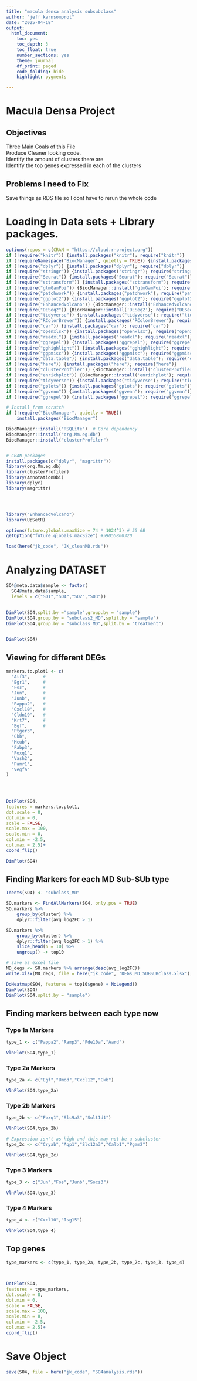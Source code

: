 ```yaml
---
title: "macula densa analysis subsubclass"
author: "jeff karnsomprot"
date: "2025-04-18"
output:
  html_document: 
    toc: yes
    toc_depth: 3
    toc_float: true
    number_sections: yes
    theme: journal
    df_print: paged
    code_folding: hide
    highlight: pygments

---
```

# Macula Densa Project

## Objectives 

Three Main Goals of this File <br>
Produce Cleaner looking code. <br> 
Identify the amount of clusters there are <br>
Identify the top genes expressed in each of the clusters <br>


## Problems I need to Fix
Save things as RDS file so I dont have to rerun the whole code

# Loading in Data sets + Library packages.

```r

options(repos = c(CRAN = "https://cloud.r-project.org"))
if (!require("knitr")) {install.packages("knitr"); require("knitr")}
if (!requireNamespace('BiocManager', quietly = TRUE)) {install.packages('BiocManager'); require("BiocManager")}
if (!require("dplyr")) {install.packages("dplyr"); require("dplyr")}
if (!require("stringr")) {install.packages("stringr"); require("stringr")}
if (!require("Seurat")) {install.packages("Seurat"); require("Seurat")}
if (!require("sctransform")) {install.packages("sctransform"); require("sctransform")}
if (!require("glmGamPoi")) {BiocManager::install('glmGamPoi'); require("glmGamPoi")}
if (!require("patchwork")) {install.packages("patchwork"); require("patchwork")}
if (!require("ggplot2")) {install.packages("ggplot2"); require("ggplot2")}
if (!require("EnhancedVolcano")) {BiocManager::install('EnhancedVolcano'); require("EnhancedVolcano")}
if (!require("DESeq2")) {BiocManager::install('DESeq2'); require("DESeq2")}
if (!require("tidyverse")) {install.packages("tidyverse"); require("tidyverse")}
if (!require("RColorBrewer")) {install.packages("RColorBrewer"); require("RColorBrewer")}
if (!require("car")) {install.packages("car"); require("car")}
if (!require("openxlsx")) {install.packages("openxlsx"); require("openxlsx")}
if (!require("readxl")) {install.packages("readxl"); require("readxl")}
if (!require("ggrepel")) {install.packages("ggrepel"); require("ggrepel")}
if (!require("gghighlight")) {install.packages("gghighlight"); require("gghighlight")}
if (!require("ggpmisc")) {install.packages("ggpmisc"); require("ggpmisc")}
if (!require("data.table")) {install.packages("data.table"); require("data.table")}
if (!require("here")) {install.packages("here"); require("here")}
if (!require("clusterProfiler")) {BiocManager::install('clusterProfiler'); require("clusterProfiler")}
if (!require("enrichplot")) {BiocManager::install('enrichplot'); require("enrichplot")}
if (!require("tidyverse")) {install.packages("tidyverse"); require("tidyverse")} # for data frame transformation
if (!require("gplots")) {install.packages("gplots"); require("gplots")}
if (!require("ggvenn")) {install.packages("ggvenn"); require("ggvenn")}
if (!require("ggrepel")) {install.packages("ggrepel"); require("ggrepel")}

# Install from scratch
if (!require("BiocManager", quietly = TRUE))
    install.packages("BiocManager")

BiocManager::install("RSQLite")  # Core dependency
BiocManager::install("org.Mm.eg.db")
BiocManager::install("clusterProfiler")


# CRAN packages
install.packages(c("dplyr", "magrittr"))
library(org.Mm.eg.db)
library(clusterProfiler)
library(AnnotationDbi)
library(dplyr)
library(magrittr)




library("EnhancedVolcano")
library(UpSetR)

```


```r
options(future.globals.maxSize = 74 * 1024^3) # 55 GB
getOption("future.globals.maxSize") #59055800320
```

``` r
load(here("jk_code", "JK_cleanMD.rds"))

```

# Analyzing DATASET
``` r


SO4@meta.data$sample <- factor(
  SO4@meta.data$sample, 
  levels = c("SO1","SO4","SO2","SO3"))
  
  
DimPlot(SO4,split.by ="sample",group.by = "sample")
DimPlot(SO4,group.by = "subclass2_MD",split.by = "sample")
DimPlot(SO4,group.by = "subclass_MD",split.by = "treatment")


DimPlot(SO4)

```

## Viewing for different DEGs

```r


markers.to.plot1 <- c(
  "Atf3",     # 
  "Egr1",     # 
  "Fos",      # 
  "Jun",      #
  "Junb",     #
  "Pappa2",   #
  "Cxcl10",   # 
  "Cldn19",   # 
  "Krt7",     #
  "Egf",      #
  "Ptger3",
  "Ckb",
  "Mcub",
  "Fabp3",
  "Foxq1",
  "Vash2",
  "Pamr1",
  "Vegfa"
)


                      
                      
DotPlot(SO4,
features = markers.to.plot1,
dot.scale = 8,
dot.min = 0,
scale = FALSE,
scale.max = 100,
scale.min = 0,
col.min = -2.5,
col.max = 2.5)+
coord_flip()

DimPlot(SO4)

```
## Finding Markers for each MD Sub-SUb type 

```r

Idents(SO4) <- "subclass_MD"

SO.markers <- FindAllMarkers(SO4, only.pos = TRUE)
SO.markers %>%
    group_by(cluster) %>%
    dplyr::filter(avg_log2FC > 1)

SO.markers %>%
    group_by(cluster) %>%
    dplyr::filter(avg_log2FC > 1) %>%
    slice_head(n = 10) %>%
    ungroup() -> top10

# save as excel file
MD_degs <- SO.markers %>% arrange(desc(avg_log2FC))
write.xlsx(MD_degs, file = here("jk_code", "DEGs_MD_SUBSUBclass.xlsx"), rowNames = TRUE)

DoHeatmap(SO4, features = top10$gene) + NoLegend()
DimPlot(SO4)
DimPlot(SO4,split.by = "sample")


```

## Finding markers between each type now

### Type 1a Markers

```r

type_1 <- c("Pappa2","Ramp3","Pde10a","Aard")

VlnPlot(SO4,type_1)


```

### Type 2a Markers

```r

type_2a <- c("Egf","Umod","Cxcl12","Ckb")

VlnPlot(SO4,type_2a)


```

### Type 2b Markers

```r

type_2b <- c("Foxq1","Slc9a3","Sult1d1")

VlnPlot(SO4,type_2b)


```
```r

# Expression isn't as high and this may not be a subcluster
type_2c <- c("Cryab","Aqp1","Slc12a3","Calb1","Pgam2")

VlnPlot(SO4,type_2c)


```

### Type 3 Markers

```r

type_3 <- c("Jun","Fos","Junb","Socs3")

VlnPlot(SO4,type_3)


```


### Type 4 Markers

```r

type_4 <- c("Cxcl10","Isg15")

VlnPlot(SO4,type_4)


```


## Top genes 

```r

type_markers <- c(type_1, type_2a, type_2b, type_2c, type_3, type_4)

                      
                      
DotPlot(SO4,
features = type_markers,
dot.scale = 8,
dot.min = 0,
scale = FALSE,
scale.max = 100,
scale.min = 0,
col.min = -2.5,
col.max = 2.5)+
coord_flip()

```


# Save Object
```r
save(SO4, file = here("jk_code", "SO4analysis.rds"))

```
